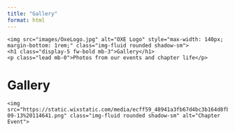 ```yaml
---
title: "Gallery"
format: html
---
```


<!-- Parallax Hero Section for Gallery Page -->
<div class="parallax-hero">
  <div class="container text-center text-white py-5">
    <img src="images/OxeLogo.jpg" alt="OXE Logo" style="max-width: 140px; margin-bottom: 1rem;" class="img-fluid rounded shadow-sm">
    <h1 class="display-5 fw-bold mb-3">Gallery</h1>
    <p class="lead mb-0">Photos from our events and chapter life</p>
  </div>
</div>

# Gallery

<!-- Add your chapter photos below. Replace the example images with your own. -->
<div class="row">
  <div class="col-md-4 mb-4">
    <img src="https://static.wixstatic.com/media/ecff59_48941a3fb67d4bc3b164d8fbbbddf4db~mv2.png/v1/fill/w_758,h_132,al_c,lg_1,q_85,enc_avif,quality_auto/Screenshot%202024-09-13%20114641.png" class="img-fluid rounded shadow-sm" alt="Chapter Event">
  </div>
  <!-- Add more images as needed -->
</div>
